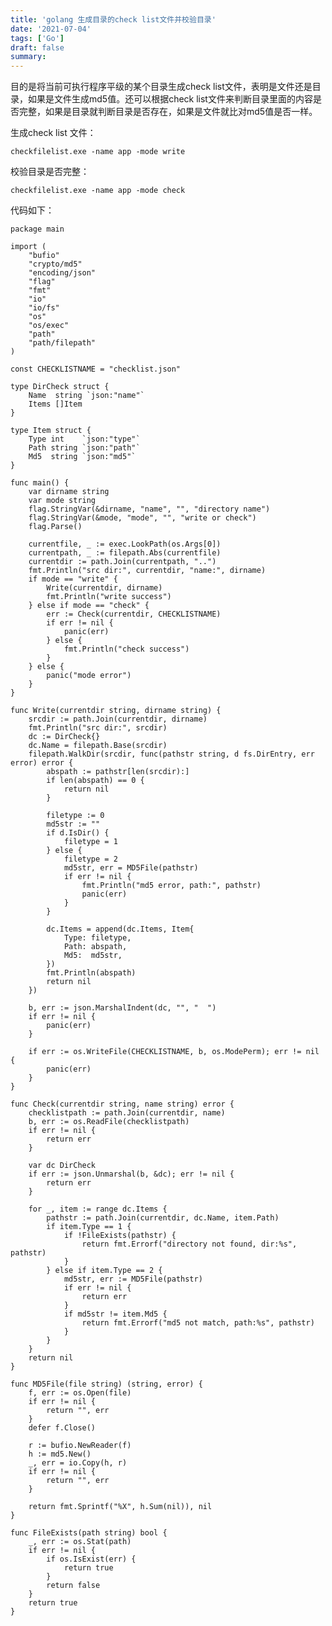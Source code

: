 ```yaml
---
title: 'golang 生成目录的check list文件并校验目录'
date: '2021-07-04'
tags: ['Go']
draft: false
summary: 
---
```


目的是将当前可执行程序平级的某个目录生成check list文件，表明是文件还是目录，如果是文件生成md5值。还可以根据check list文件来判断目录里面的内容是否完整，如果是目录就判断目录是否存在，如果是文件就比对md5值是否一样。

生成check list 文件：
```
checkfilelist.exe -name app -mode write
```
校验目录是否完整：
```
checkfilelist.exe -name app -mode check
```
代码如下：
```
package main

import (
	"bufio"
	"crypto/md5"
	"encoding/json"
	"flag"
	"fmt"
	"io"
	"io/fs"
	"os"
	"os/exec"
	"path"
	"path/filepath"
)

const CHECKLISTNAME = "checklist.json"

type DirCheck struct {
	Name  string `json:"name"`
	Items []Item
}

type Item struct {
	Type int    `json:"type"`
	Path string `json:"path"`
	Md5  string `json:"md5"`
}

func main() {
	var dirname string
	var mode string
	flag.StringVar(&dirname, "name", "", "directory name")
	flag.StringVar(&mode, "mode", "", "write or check")
	flag.Parse()

	currentfile, _ := exec.LookPath(os.Args[0])
	currentpath, _ := filepath.Abs(currentfile)
	currentdir := path.Join(currentpath, "..")
	fmt.Println("src dir:", currentdir, "name:", dirname)
	if mode == "write" {
		Write(currentdir, dirname)
		fmt.Println("write success")
	} else if mode == "check" {
		err := Check(currentdir, CHECKLISTNAME)
		if err != nil {
			panic(err)
		} else {
			fmt.Println("check success")
		}
	} else {
		panic("mode error")
	}
}

func Write(currentdir string, dirname string) {
	srcdir := path.Join(currentdir, dirname)
	fmt.Println("src dir:", srcdir)
	dc := DirCheck{}
	dc.Name = filepath.Base(srcdir)
	filepath.WalkDir(srcdir, func(pathstr string, d fs.DirEntry, err error) error {
		abspath := pathstr[len(srcdir):]
		if len(abspath) == 0 {
			return nil
		}

		filetype := 0
		md5str := ""
		if d.IsDir() {
			filetype = 1
		} else {
			filetype = 2
			md5str, err = MD5File(pathstr)
			if err != nil {
				fmt.Println("md5 error, path:", pathstr)
				panic(err)
			}
		}

		dc.Items = append(dc.Items, Item{
			Type: filetype,
			Path: abspath,
			Md5:  md5str,
		})
		fmt.Println(abspath)
		return nil
	})

	b, err := json.MarshalIndent(dc, "", "  ")
	if err != nil {
		panic(err)
	}

	if err := os.WriteFile(CHECKLISTNAME, b, os.ModePerm); err != nil {
		panic(err)
	}
}

func Check(currentdir string, name string) error {
	checklistpath := path.Join(currentdir, name)
	b, err := os.ReadFile(checklistpath)
	if err != nil {
		return err
	}

	var dc DirCheck
	if err := json.Unmarshal(b, &dc); err != nil {
		return err
	}

	for _, item := range dc.Items {
		pathstr := path.Join(currentdir, dc.Name, item.Path)
		if item.Type == 1 {
			if !FileExists(pathstr) {
				return fmt.Errorf("directory not found, dir:%s", pathstr)
			}
		} else if item.Type == 2 {
			md5str, err := MD5File(pathstr)
			if err != nil {
				return err
			}
			if md5str != item.Md5 {
				return fmt.Errorf("md5 not match, path:%s", pathstr)
			}
		}
	}
	return nil
}

func MD5File(file string) (string, error) {
	f, err := os.Open(file)
	if err != nil {
		return "", err
	}
	defer f.Close()

	r := bufio.NewReader(f)
	h := md5.New()
	_, err = io.Copy(h, r)
	if err != nil {
		return "", err
	}

	return fmt.Sprintf("%X", h.Sum(nil)), nil
}

func FileExists(path string) bool {
	_, err := os.Stat(path)
	if err != nil {
		if os.IsExist(err) {
			return true
		}
		return false
	}
	return true
}

```